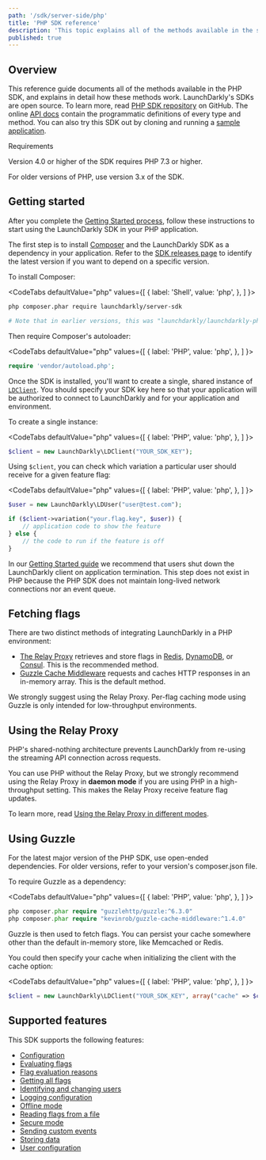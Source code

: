 ```yaml
---
path: '/sdk/server-side/php'
title: 'PHP SDK reference'
description: 'This topic explains all of the methods available in the server-side PHP SDK, with detail about how they work.'
published: true
---
```


## Overview

This reference guide documents all of the methods available in the PHP SDK, and explains in detail how these methods work. LaunchDarkly's SDKs are open source. To learn more, read [PHP SDK repository](https://github.com/launchdarkly/php-server-sdk) on GitHub. The online [API docs](https://launchdarkly.github.io/php-server-sdk/) contain the programmatic definitions of every type and method. You can also try this SDK out by cloning and running a [sample application](https://github.com/launchdarkly/hello-php).

<Callout intent="info">
<CalloutTitle>Requirements</CalloutTitle>
<CalloutDescription>

Version 4.0 or higher of the SDK requires PHP 7.3 or higher.

For older versions of PHP, use version 3.x of the SDK.

</CalloutDescription>
</Callout>

## Getting started

After you complete the [Getting Started process](/home/getting-started), follow these instructions to start using the LaunchDarkly SDK in your PHP application.

The first step is to install [Composer](https://getcomposer.org/) and the LaunchDarkly SDK as a dependency in your application. Refer to the [SDK releases page](https://github.com/launchdarkly/php-server-sdk/releases) to identify the latest version if you want to depend on a specific version.

To install Composer:

<CodeTabs
  defaultValue="php"
  values={[
    { label: 'Shell', value: 'php', },
  ]
}>
<CodeTabItem value="php">

```bash
php composer.phar require launchdarkly/server-sdk

# Note that in earlier versions, this was "launchdarkly/launchdarkly-php"
```

</CodeTabItem>
</CodeTabs>

Then require Composer's autoloader:

<CodeTabs
  defaultValue="php"
  values={[
    { label: 'PHP', value: 'php', },
  ]
}>
<CodeTabItem value="php">

```php
require 'vendor/autoload.php';
```

</CodeTabItem>
</CodeTabs>

Once the SDK is installed, you'll want to create a single, shared instance of [`LDClient`](http://launchdarkly.github.io/php-server-sdk/classes/LaunchDarkly-LDClient.html). You should specify your SDK key here so that your application will be authorized to connect to LaunchDarkly and for your application and environment.

To create a single instance:

<CodeTabs
  defaultValue="php"
  values={[
    { label: 'PHP', value: 'php', },
  ]
}>
<CodeTabItem value="php">

```php
$client = new LaunchDarkly\LDClient("YOUR_SDK_KEY");
```

</CodeTabItem>
</CodeTabs>

Using `$client`, you can check which variation a particular user should receive for a given feature flag:

<CodeTabs
  defaultValue="php"
  values={[
    { label: 'PHP', value: 'php', },
  ]
}>
<CodeTabItem value="php">

```php
$user = new LaunchDarkly\LDUser("user@test.com");

if ($client->variation("your.flag.key", $user)) {
    // application code to show the feature
} else {
    // the code to run if the feature is off
}
```

</CodeTabItem>
</CodeTabs>

In our [Getting Started guide](/home/getting-started) we recommend that users shut down the LaunchDarkly client on application termination. This step does not exist in PHP because the PHP SDK does not maintain long-lived network connections nor an event queue.

## Fetching flags

There are two distinct methods of integrating LaunchDarkly in a PHP environment:

- [The Relay Proxy](/home/relay-proxy) retrieves and store flags in [Redis](/sdk/features/storing-data/redis), [DynamoDB](/sdk/features/storing-data/dynamodb), or [Consul](/sdk/features/storing-data/consul). This is the recommended method.
- [Guzzle Cache Middleware](https://github.com/Kevinrob/guzzle-cache-middleware) requests and caches HTTP responses in an in-memory array. This is the default method.

We strongly suggest using the Relay Proxy. Per-flag caching mode using Guzzle is only intended for low-throughput environments.

## Using the Relay Proxy

PHP's shared-nothing architecture prevents LaunchDarkly from re-using the streaming API connection across requests.

You can use PHP without the Relay Proxy, but we strongly recommend using the Relay Proxy in **daemon mode** if you are using PHP in a high-throughput setting. This makes the Relay Proxy receive feature flag updates.

To learn more, read [Using the Relay Proxy in different modes](/home/relay-proxy/using#using-the-relay-proxy-in-different-modes).

## Using Guzzle

For the latest major version of the PHP SDK, use open-ended dependencies. For older versions, refer to your version's composer.json file.

To require Guzzle as a dependency:

<CodeTabs
  defaultValue="php"
  values={[
    { label: 'PHP', value: 'php', },
  ]
}>
<CodeTabItem value="php">

```php
php composer.phar require "guzzlehttp/guzzle:^6.3.0"
php composer.phar require "kevinrob/guzzle-cache-middleware:^1.4.0"
```

</CodeTabItem>
</CodeTabs>

Guzzle is then used to fetch flags. You can persist your cache somewhere other than the default in-memory store, like Memcached or Redis.

You could then specify your cache when initializing the client with the cache option:

<CodeTabs
  defaultValue="php"
  values={[
    { label: 'PHP', value: 'php', },
  ]
}>
<CodeTabItem value="php">

```php
$client = new LaunchDarkly\LDClient("YOUR_SDK_KEY", array("cache" => $cacheStorage));
```

</CodeTabItem>
</CodeTabs>

## Supported features

This SDK supports the following features:

* [Configuration](/sdk/features/config#php)
* [Evaluating flags](/sdk/features/evaluating#php)
* [Flag evaluation reasons](/sdk/features/evaluation-reasons#php)
* [Getting all flags](/sdk/features/all-flags#php)
* [Identifying and changing users](/sdk/features/identify#php)
* [Logging configuration](/sdk/features/logging#php)
* [Offline mode](/sdk/features/offline-mode#php)
* [Reading flags from a file](/sdk/features/flags-from-files#php)
* [Secure mode](/sdk/features/secure-mode#php)
* [Sending custom events](/sdk/features/events#php)
* [Storing data](/sdk/features/storing-data#nodejs-server-side)
* [User configuration](/sdk/features/user-config#php)
